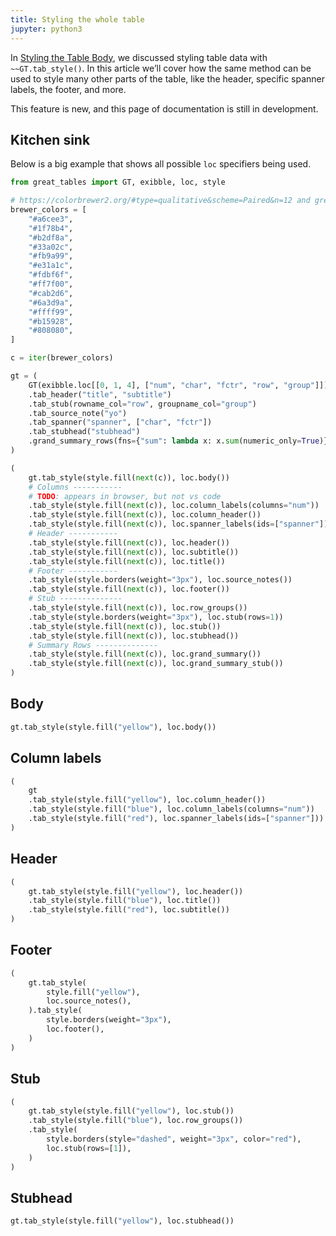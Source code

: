 ```yaml
---
title: Styling the whole table
jupyter: python3
---
```


In [Styling the Table Body](./basic-styling.qmd), we discussed styling table data with `~~GT.tab_style()`.
In this article we'll cover how the same method can be used to style many other parts of the table, like the header, specific spanner labels, the footer, and more.

:::{.callout-warning}
This feature is new, and this page of documentation is still in development.
:::


## Kitchen sink

Below is a big example that shows all possible `loc` specifiers being used.

```python
from great_tables import GT, exibble, loc, style

# https://colorbrewer2.org/#type=qualitative&scheme=Paired&n=12 and grey
brewer_colors = [
    "#a6cee3",
    "#1f78b4",
    "#b2df8a",
    "#33a02c",
    "#fb9a99",
    "#e31a1c",
    "#fdbf6f",
    "#ff7f00",
    "#cab2d6",
    "#6a3d9a",
    "#ffff99",
    "#b15928",
    "#808080",
]

c = iter(brewer_colors)

gt = (
    GT(exibble.loc[[0, 1, 4], ["num", "char", "fctr", "row", "group"]])
    .tab_header("title", "subtitle")
    .tab_stub(rowname_col="row", groupname_col="group")
    .tab_source_note("yo")
    .tab_spanner("spanner", ["char", "fctr"])
    .tab_stubhead("stubhead")
    .grand_summary_rows(fns={"sum": lambda x: x.sum(numeric_only=True)})
)

(
    gt.tab_style(style.fill(next(c)), loc.body())
    # Columns -----------
    # TODO: appears in browser, but not vs code
    .tab_style(style.fill(next(c)), loc.column_labels(columns="num"))
    .tab_style(style.fill(next(c)), loc.column_header())
    .tab_style(style.fill(next(c)), loc.spanner_labels(ids=["spanner"]))
    # Header -----------
    .tab_style(style.fill(next(c)), loc.header())
    .tab_style(style.fill(next(c)), loc.subtitle())
    .tab_style(style.fill(next(c)), loc.title())
    # Footer -----------
    .tab_style(style.borders(weight="3px"), loc.source_notes())
    .tab_style(style.fill(next(c)), loc.footer())
    # Stub --------------
    .tab_style(style.fill(next(c)), loc.row_groups())
    .tab_style(style.borders(weight="3px"), loc.stub(rows=1))
    .tab_style(style.fill(next(c)), loc.stub())
    .tab_style(style.fill(next(c)), loc.stubhead())
    # Summary Rows --------------
    .tab_style(style.fill(next(c)), loc.grand_summary())
    .tab_style(style.fill(next(c)), loc.grand_summary_stub())
)
```

## Body

```python
gt.tab_style(style.fill("yellow"), loc.body())
```

## Column labels

```python
(
    gt
    .tab_style(style.fill("yellow"), loc.column_header())
    .tab_style(style.fill("blue"), loc.column_labels(columns="num"))
    .tab_style(style.fill("red"), loc.spanner_labels(ids=["spanner"]))
)

```



## Header

```python
(
    gt.tab_style(style.fill("yellow"), loc.header())
    .tab_style(style.fill("blue"), loc.title())
    .tab_style(style.fill("red"), loc.subtitle())
)
```

## Footer

```python
(
    gt.tab_style(
        style.fill("yellow"),
        loc.source_notes(),
    ).tab_style(
        style.borders(weight="3px"),
        loc.footer(),
    )
)
```

## Stub

```python
(
    gt.tab_style(style.fill("yellow"), loc.stub())
    .tab_style(style.fill("blue"), loc.row_groups())
    .tab_style(
        style.borders(style="dashed", weight="3px", color="red"),
        loc.stub(rows=[1]),
    )
)
```

## Stubhead

```python
gt.tab_style(style.fill("yellow"), loc.stubhead())
```
